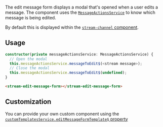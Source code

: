 The edit message form displays a modal that's opened when a user edits a message. The component uses the [`MessageActionsService`](../../services/MessageActionsService) to know which message is being edited.

By default this is displayed within the [`stream-channel` component](../../components/ChannelComponent).

## Usage

```typescript
constructor(private messageActionsService: MessageActionsService) {
  // Open the modal
  this.messageActionsService.messageToEdit$(<stream message>);
  // Close the modal
  this.messageActionsService.messageToEdit$(undefined);
}
```

```html
<stream-edit-message-form></stream-edit-message-form>
```

## Customization

You can provide your own custom component using the [`customTemplatesService.editMessageFormTemplate$` property](../../services/CustomTemplatesService/#editmessageformtemplate)

[//]: # "Start of generated content"


[//]: # "End of generated content"
